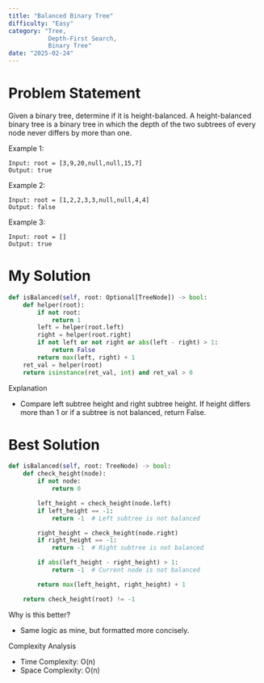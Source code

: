 ```yaml
---
title: "Balanced Binary Tree"
difficulty: "Easy"
category: "Tree,
           Depth-First Search,
           Binary Tree"
date: "2025-02-24"
---
```


# Problem Statement
Given a binary tree, determine if it is height-balanced. A height-balanced binary tree is a binary tree in which the depth of the two subtrees of every node never differs by more than one.

Example 1:
```plaintext
Input: root = [3,9,20,null,null,15,7]
Output: true
```

Example 2:
```plaintext
Input: root = [1,2,2,3,3,null,null,4,4]
Output: false
```

Example 3:
```plaintext
Input: root = []
Output: true
```

# My Solution
```python
def isBalanced(self, root: Optional[TreeNode]) -> bool:
    def helper(root):
        if not root:
            return 1
        left = helper(root.left)
        right = helper(root.right)
        if not left or not right or abs(left - right) > 1:
            return False
        return max(left, right) + 1
    ret_val = helper(root)
    return isinstance(ret_val, int) and ret_val > 0
```

Explanation
* Compare left subtree height and right subtree height. If height differs more than 1 or if a subtree is not balanced, return False.

# Best Solution
```python
def isBalanced(self, root: TreeNode) -> bool:
    def check_height(node):
        if not node:
            return 0

        left_height = check_height(node.left)
        if left_height == -1:
            return -1  # Left subtree is not balanced

        right_height = check_height(node.right)
        if right_height == -1:
            return -1  # Right subtree is not balanced

        if abs(left_height - right_height) > 1:
            return -1  # Current node is not balanced

        return max(left_height, right_height) + 1

    return check_height(root) != -1
```

Why is this better?
* Same logic as mine, but formatted more concisely.

Complexity Analysis
* Time Complexity: O(n)
* Space Complexity: O(n)